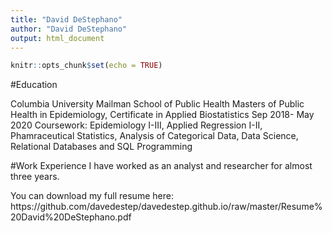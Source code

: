 ```yaml
---
title: "David DeStephano"
author: "David DeStephano"
output: html_document
---
```



```r
knitr::opts_chunk$set(echo = TRUE)
```


#Education

Columbia University Mailman School of Public Health
Masters of Public Health in Epidemiology, Certificate in Applied Biostatistics
Sep 2018- May 2020 
Coursework: Epidemiology I-III, Applied Regression I-II, Phamraceutical Statistics, Analysis of Categorical Data, Data Science, Relational Databases and SQL Programming


#Work Experience 
I have worked as an analyst and researcher for almost three years. 


You can download my full resume here:
https://github.com/davedestep/davedestep.github.io/raw/master/Resume%20David%20DeStephano.pdf

